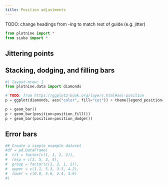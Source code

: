 ```yaml
---
title: Position adjustments
---
```


TODO: change headings from -ing to match rest of guide (e.g. jitter)

```python
from plotnine import *
from siuba import *

```

## Jittering points

## Stacking, dodging, and filling bars

```python
#| layout-nrow: 1
from plotnine.data import diamonds

# TODO: from https://ggplot2-book.org/layers.html#sec-position
p = ggplot(diamonds, aes("color", fill="cut")) + theme(legend_position="none")

p + geom_bar()
p + geom_bar(position=position_fill())
p + geom_bar(position=position_dodge())
```

## Error bars

```python
## Create a simple example dataset
#df = pd.DataFrame(
#  trt = factor(c(1, 1, 2, 2)),
#  resp = c(1, 5, 3, 4),
#  group = factor(c(1, 2, 1, 2)),
#  upper = c(1.1, 5.3, 3.3, 4.2),
#  lower = c(0.8, 4.6, 2.4, 3.6)
#)


```
